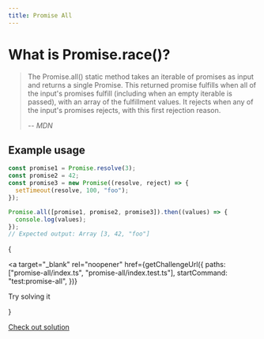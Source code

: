 ```yaml
---
title: Promise All
---
```



# What is Promise.race()?

> The Promise.all() static method takes an iterable of promises as input and returns a single Promise. This returned promise fulfills when all of the input's promises fulfill (including when an empty iterable is passed), with an array of the fulfillment values. It rejects when any of the input's promises rejects, with this first rejection reason.
>
> -- <cite>MDN</cite>

## Example usage

```js
const promise1 = Promise.resolve(3);
const promise2 = 42;
const promise3 = new Promise((resolve, reject) => {
  setTimeout(resolve, 100, "foo");
});

Promise.all([promise1, promise2, promise3]).then((values) => {
  console.log(values);
});
// Expected output: Array [3, 42, "foo"]
```

{

<a
  target="\_blank"
  rel="noopener"
  href={getChallengeUrl({
    paths: ["promise-all/index.ts", "promise-all/index.test.ts"],
    startCommand: "test:promise-all",
  })}
>
  Try solving it
</a>

}

[Check out solution]()
